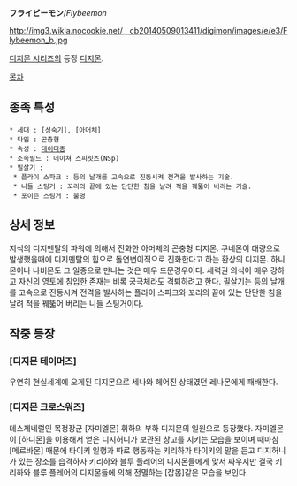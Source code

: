 '''フライビーモン'''/''Flybeemon''

http://img3.wikia.nocookie.net/__cb20140509013411/digimon/images/e/e3/Flybeemon_b.jpg

[[디지몬 시리즈]]의 등장 [[디지몬]].

[[목차]]

== 종족 특성 ==

 * 세대 : [성숙기], [아머체]
 * 타입 : 곤충형
 * 속성 : [[데이터]]종
 * 소속필드 : 네이쳐 스피릿츠(NSp)
 * 필살기 : 
  * 플라이 스파크 : 등의 날개를 고속으로 진동시켜 전격을 발사하는 기술.
  * 니들 스팅거 : 꼬리의 끝에 있는 단단한 침을 날려 적을 꿰뚧어 버리는 기술.
  * 포이즌 스팅거 : 불명

== 상세 정보 ==
지식의 디지멘탈의 파워에 의해서 진화한 아머체의 곤충형 디지몬. 쿠네몬이 대량으로 발생했을때에 디지멘탈의 힘으로 돌연변이적으로 진화한다고 하는 환상의 디지몬. 하니몬이나 나비몬도 그 일종으로 만나는 것은 매우 드문경우이다. 세력권 의식이 매우 강하고 자신의 영토에 침입한 존재는 비록 궁극체라도 격퇴하려고 한다. 필살기는 등의 날개를 고속으로 진동시켜 전격을 발사하는 플라이 스파크와 꼬리의 끝에 있는 단단한 침을 날려 적을 꿰뚧어 버리는 니들 스팅거이다.

== 작중 등장 ==
=== [디지몬 테이머즈] ===
우연히 현실세계에 오게된 디지몬으로 세나와 헤어진 상태였던 레나몬에게 패배한다.

=== [디지몬 크로스워즈] ===
데스제네럴인 목정장군 [자미엘몬] 휘하의 부하 디지몬의 일원으로 등장했다. 자미엘몬이 [하니몬]을 이용해서 얻은 디지허니가 보관된 창고를 지키는 모습을 보이며 때마침 [메르바몬] 때문에 타이키 일행과 따로 행동하는 키리하가 타이키의 말을 듣고 디지허니가 있는 장소를 습격하자 키리하와 블루 플레어의 디지몬들에게 맞서 싸우지만 결국 키리하와 블루 플레어의 디지몬들에 의해 전멸하는 [잡몹]같은 모습을 보인다.
